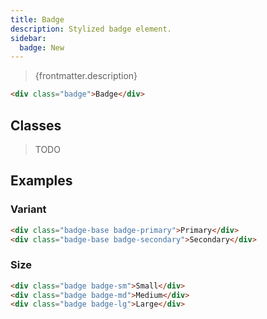 ```yaml
---
title: Badge
description: Stylized badge element.
sidebar:
  badge: New
---
```



> {frontmatter.description}

<Tabs syncKey="framework">
  <TabItem label="html">
  
```html live
<div class="badge">Badge</div>
```

  </TabItem>
</Tabs>

## Classes

> TODO

## Examples

### Variant

```html live
<div class="badge-base badge-primary">Primary</div>
<div class="badge-base badge-secondary">Secondary</div>
```

### Size

```html live
<div class="badge badge-sm">Small</div>
<div class="badge badge-md">Medium</div>
<div class="badge badge-lg">Large</div>
```
